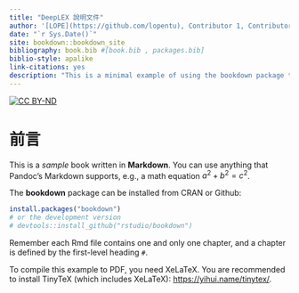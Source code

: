 ```yaml
--- 
title: "DeepLEX 說明文件"
author: '[LOPE](https://github.com/lopentu), Contributor 1, Contributor 2'
date: "`r Sys.Date()`"
site: bookdown::bookdown_site
bibliography: book.bib #[book.bib , packages.bib]
biblio-style: apalike
link-citations: yes
description: "This is a minimal example of using the bookdown package to write a book. The output format for this example is bookdown::gitbook."
---
```


[![CC BY-ND](https://img.shields.io/badge/CC%20BY--ND-4.0-orange.svg)](https://creativecommons.org/licenses/by-nd/4.0/deed.zh_TW)

<!-- brightgreen -->


# 前言 {-}

This is a _sample_ book written in **Markdown**. You can use anything that Pandoc's Markdown supports, e.g., a math equation $a^2 + b^2 = c^2$.

The **bookdown** package can be installed from CRAN or Github:

```r
install.packages("bookdown")
# or the development version
# devtools::install_github("rstudio/bookdown")
```

Remember each Rmd file contains one and only one chapter, and a chapter is defined by the first-level heading `#`.

To compile this example to PDF, you need XeLaTeX. You are recommended to install TinyTeX (which includes XeLaTeX): <https://yihui.name/tinytex/>.
